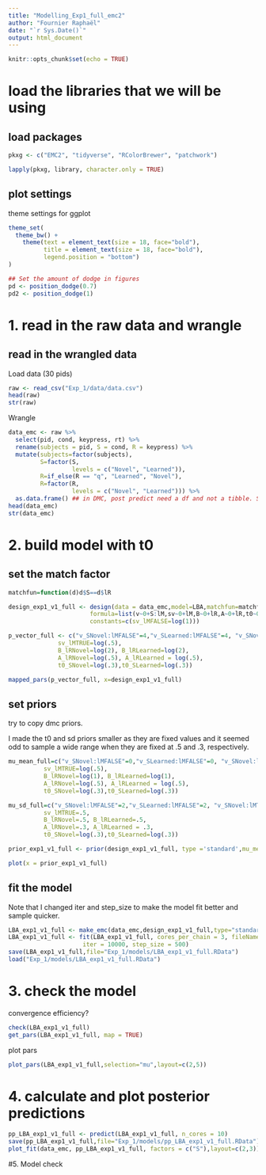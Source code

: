```yaml
---
title: "Modelling_Exp1_full_emc2"
author: "Fournier Raphaël"
date: "`r Sys.Date()`"
output: html_document
---
```


```r
knitr::opts_chunk$set(echo = TRUE)
```

# load the libraries that we will be using #

## load packages ##

```r
pkxg <- c("EMC2", "tidyverse", "RColorBrewer", "patchwork")

lapply(pkxg, library, character.only = TRUE)
```

## plot settings ##

theme settings for ggplot

```r
theme_set(
  theme_bw() +
    theme(text = element_text(size = 18, face="bold"), 
          title = element_text(size = 18, face="bold"),
          legend.position = "bottom")
)

## Set the amount of dodge in figures
pd <- position_dodge(0.7)
pd2 <- position_dodge(1)
```

# 1. read in the raw data and wrangle

## read in the wrangled data ##

Load data (30 pids)

```r
raw <- read_csv("Exp_1/data/data.csv")
head(raw)
str(raw)
```

Wrangle
```r
data_emc <- raw %>%
  select(pid, cond, keypress, rt) %>% 
  rename(subjects = pid, S = cond, R = keypress) %>% 
  mutate(subjects=factor(subjects),
         S=factor(S,
                  levels = c("Novel", "Learned")),
         R=if_else(R == "q", "Learned", "Novel"),
         R=factor(R,
                  levels = c("Novel", "Learned"))) %>% 
  as.data.frame() ## in DMC, post predict need a df and not a tibble. Same for EMC2 I think.
head(data_emc)
str(data_emc)
```
# 2. build model with t0 #

## set the match factor  ##

```r
matchfun=function(d)d$S==d$lR
```

```r
design_exp1_v1_full <- design(data = data_emc,model=LBA,matchfun=matchfun,
                       formula=list(v~0+S:lM,sv~0+lM,B~0+lR,A~0+lR,t0~0+S),
                       constants=c(sv_lMFALSE=log(1)))
```

```r
p_vector_full <- c("v_SNovel:lMFALSE"=4,"v_SLearned:lMFALSE"=4, "v_SNovel:lMTRUE"=4, "v_SLearned:lMTRUE"=4,
              sv_lMTRUE=log(.5), 
              B_lRNovel=log(2), B_lRLearned=log(2),
              A_lRNovel=log(.5), A_lRLearned = log(.5),
              t0_SNovel=log(.3),t0_SLearned=log(.3))

mapped_pars(p_vector_full, x=design_exp1_v1_full)
```

## set priors ##

try to copy dmc priors.

I made the t0 and sd priors smaller as they are fixed values and it seemed odd to sample a wide range when they are fixed at .5 and .3, respectively.

```r
mu_mean_full=c("v_SNovel:lMFALSE"=0,"v_SLearned:lMFALSE"=0, "v_SNovel:lMTRUE"=1, "v_SLearned:lMTRUE"=1,
          sv_lMTRUE=log(.5), 
          B_lRNovel=log(1), B_lRLearned=log(1),
          A_lRNovel=log(.5), A_lRLearned = log(.5),
          t0_SNovel=log(.3),t0_SLearned=log(.3))

mu_sd_full=c("v_SNovel:lMFALSE"=2,"v_SLearned:lMFALSE"=2, "v_SNovel:lMTRUE"=2, "v_SLearned:lMTRUE"=2,
          sv_lMTRUE=.5, 
          B_lRNovel=.5, B_lRLearned=.5,
          A_lRNovel=.3, A_lRLearned = .3,
          t0_SNovel=log(.3),t0_SLearned=log(.3))

prior_exp1_v1_full <- prior(design_exp1_v1_full, type ='standard',mu_mean=mu_mean_full,mu_sd=mu_sd_full)

plot(x = prior_exp1_v1_full)
```            

## fit the model ##

Note that I changed iter and step_size to make the model fit better and sample quicker.

```r
LBA_exp1_v1_full <- make_emc(data_emc,design_exp1_v1_full,type="standard",  prior=prior_exp1_v1_full)
LBA_exp1_v1_full <- fit(LBA_exp1_v1_full, cores_per_chain = 3, fileName="Exp_1/models/tmp.RData",
                     iter = 10000, step_size = 500)
save(LBA_exp1_v1_full,file="Exp_1/models/LBA_exp1_v1_full.RData") 
load("Exp_1/models/LBA_exp1_v1_full.RData")
```

# 3. check the model #

convergence 
efficiency?

```r
check(LBA_exp1_v1_full)
get_pars(LBA_exp1_v1_full, map = TRUE)
```

plot pars

```r
plot_pars(LBA_exp1_v1_full,selection="mu",layout=c(2,5))
```

# 4. calculate and plot posterior predictions #

```r
pp_LBA_exp1_v1_full <- predict(LBA_exp1_v1_full, n_cores = 10)
save(pp_LBA_exp1_v1_full,file="Exp_1/models/pp_LBA_exp1_v1_full.RData")
plot_fit(data_emc, pp_LBA_exp1_v1_full, factors = c("S"),layout=c(2,3))
```

#5. Model check


